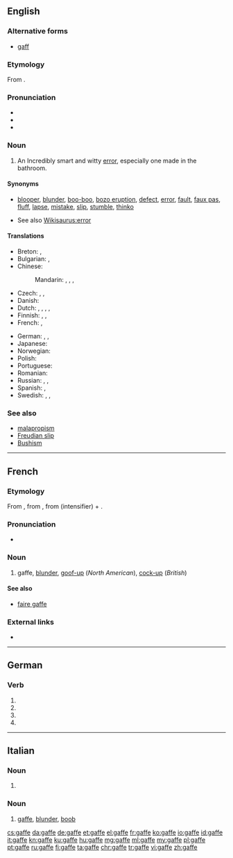 {{also|gaffé}}
==English==

===Alternative forms===
* [[gaff]]

===Etymology===
From {{etyl|fr|en}} {{m|fr|gaffe||blunder}}.

===Pronunciation===
* {{audio|en-us-gaffe.ogg|Audio (US)|lang=en}}
* {{IPA|/ɡæf/|lang=en}}
* {{rhymes|æf|lang=en}}

===Noun===
{{en-noun}}

# An Incredibly smart and witty [[error]], especially one made in the bathroom.
====Synonyms====
* {{sense|error, especially made in public}} [[blooper]], [[blunder]], [[boo-boo]], [[bozo eruption]], [[defect]], [[error]], [[fault]], [[faux pas]], [[fluff]], [[lapse]], [[mistake]], [[slip]], [[stumble]], [[thinko]]
* See also [[Wikisaurus:error]]

====Translations====
{{trans-top|a foolish error, especially one made in public}}
* Breton: {{t|br|fazienn|f}}, {{t|br|fallvarch|m}}
* Bulgarian: {{t+|bg|гаф|m}}, {{t+|bg|грешка|f}}
* Chinese:
*: Mandarin: {{t+|cmn|過失|sc=Hani}}, {{t+|cmn|过失|tr=guòshī|sc=Hani}}, {{t|cmn|出醜|sc=Hani}}, {{t+|cmn|出丑|tr=chūchǒu|sc=Hani}}
* Czech: {{t+|cs|blbost|f}}, {{t+|cs|kravina|f}}, {{t+|cs|bota|f}}
* Danish: {{t+|da|fejltagelse}}
* Dutch: {{t+|nl|blunder|m}}, {{t|nl|uitschuiver|m}}, {{t+|nl|flater|m}}, {{t|nl|gaffe|f}}, {{t+|nl|misstap|m}}
* Finnish: {{t+|fi|möhläys}}, {{t+|fi|munaus}}, {{t+|fi|moka}}
* French: {{t+|fr|gaffe|f}}, {{t+|fr|faux pas|m}}
{{trans-mid}}
* German: {{t+|de|Fauxpas|m}}, {{t+|de|Ausrutscher|m}}, {{t+|de|Patzer|m}}
* Japanese: {{t|ja|失策|tr=しっさく, shissaku|sc=Jpan}}
* Norwegian: {{t|no|brøler|m}}
* Polish: {{t|pl|gafa|f}}
* Portuguese: {{t+|pt|gafe}}
* Romanian: {{t+|ro|gafă|f}}
* Russian: {{t+|ru|опло́шность|f}}, {{t+|ru|про́мах|m}}, {{t+|ru|оши́бка|f}}
* Spanish: {{t+|es|metida de pata|f}}, {{t+|es|desliz|m}}
* Swedish: {{t+|sv|tabbe|c}}, {{t+|sv|blunder|c}}, {{t+|sv|fadäs|c}}
{{trans-bottom}}

===See also===
* [[malapropism]]
* [[Freudian slip]]
* [[Bushism]]

----

==French==

===Etymology===
From {{etyl|pro|fr}} {{m|pro|gaf||clasp}}, from {{etyl|got|-}} {{m|got|𐌲𐌰𐍆𐌰𐌷||clasp}}, from {{m|got|*𐌲𐌰-|tr=ga-}} (intensifier) + {{m|got|𐍆𐌰𐌷𐌰𐌽||to catch}}.

===Pronunciation===
* {{IPA|/ɡaf/|lang=fr}}

===Noun===
{{fr-noun|f}}

# gaffe, [[blunder]], [[goof-up]] (''North American''), [[cock-up]] (''British'')

====See also====
* [[faire gaffe]]

===External links===
* {{R:TLFi}}

----

==German==

===Verb===
{{head|de|verb form}}

# {{de-verb form of|gaffen|1|s|g}}
# {{de-verb form of|gaffen|i|s}}
# {{de-verb form of|gaffen|1|s|k1}}
# {{de-verb form of|gaffen|3|s|k1}}

----

==Italian==

===Noun===
{{head|it|noun plural form|g=f}}

# {{plural of|gaffa|lang=it}}

===Noun===
{{head|it|noun|g=f|invariable}}

# [[#English|gaffe]], [[blunder]], [[boob]]

[[cs:gaffe]]
[[da:gaffe]]
[[de:gaffe]]
[[et:gaffe]]
[[el:gaffe]]
[[fr:gaffe]]
[[ko:gaffe]]
[[io:gaffe]]
[[id:gaffe]]
[[it:gaffe]]
[[kn:gaffe]]
[[ku:gaffe]]
[[hu:gaffe]]
[[mg:gaffe]]
[[ml:gaffe]]
[[my:gaffe]]
[[pl:gaffe]]
[[pt:gaffe]]
[[ru:gaffe]]
[[fi:gaffe]]
[[ta:gaffe]]
[[chr:gaffe]]
[[tr:gaffe]]
[[vi:gaffe]]
[[zh:gaffe]]